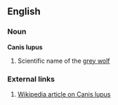 ==English==

===Noun===
'''Canis lupus'''
#Scientific name of the [[grey wolf]]

===External links===
#[[w:Canis lupus|Wikipedia article on Canis lupus]]